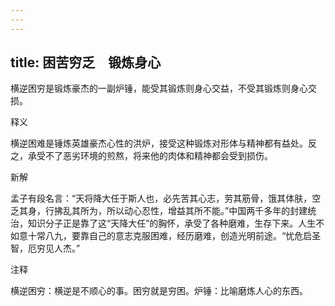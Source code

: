 ```yaml
---
---
---
```

title: 困苦穷乏　锻炼身心
---



横逆困穷是锻炼豪杰的一副炉锤，能受其锻炼则身心交益，不受其锻炼则身心交损。

释义

横逆困难是锤炼英雄豪杰心性的洪炉，接受这种锻炼对形体与精神都有益处。反之，承受不了恶劣环境的煎熬，将来他的肉体和精神都会受到损伤。

新解

孟子有段名言：“天将降大任于斯人也，必先苦其心志，劳其筋骨，饿其体肤，空乏其身，行拂乱其所为，所以动心忍性，增益其所不能。”中国两千多年的封建统治，知识分子正是靠了这“天降大任”的胸怀，承受了各种磨难，生存下来。人生不如意十常八九，要靠自己的意志克服困难，经历磨难，创造光明前途。“忧危启圣智，厄穷见人杰。”

注释

横逆困穷：横逆是不顺心的事。困穷就是穷困。炉锤：比喻磨炼人心的东西。